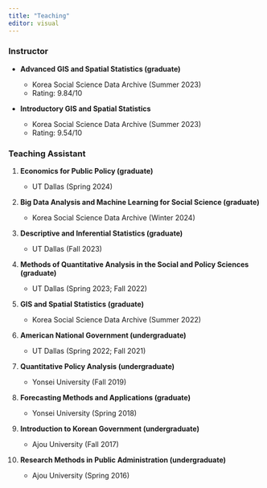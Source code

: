 ```yaml
---
title: "Teaching"
editor: visual
---
```


### Instructor

-   **Advanced GIS and Spatial Statistics (graduate)**

    -   Korea Social Science Data Archive (Summer 2023)
    -   Rating: 9.84/10

-   **Introductory GIS and Spatial Statistics**

    -   Korea Social Science Data Archive (Summer 2023)
    -   Rating: 9.54/10

### Teaching Assistant

1.  **Economics for Public Policy (graduate)**

    -   UT Dallas (Spring 2024)

2.  **Big Data Analysis and Machine Learning for Social Science (graduate)**

    -   Korea Social Science Data Archive (Winter 2024)

3.  **Descriptive and Inferential Statistics (graduate)**

    -   UT Dallas (Fall 2023)

4.  **Methods of Quantitative Analysis in the Social and Policy Sciences (graduate)**

    -   UT Dallas (Spring 2023; Fall 2022)

5.  **GIS and Spatial Statistics (graduate)**

    -   Korea Social Science Data Archive (Summer 2022)

6.  **American National Government (undergraduate)**

    -   UT Dallas (Spring 2022; Fall 2021)

7.  **Quantitative Policy Analysis (undergraduate)**

    -   Yonsei University (Fall 2019)

8.  **Forecasting Methods and Applications (graduate)**

    -   Yonsei University (Spring 2018)

9.  **Introduction to Korean Government (undergraduate)**

    -   Ajou University (Fall 2017)

10. **Research Methods in Public Administration (undergraduate)**

    -   Ajou University (Spring 2016)
